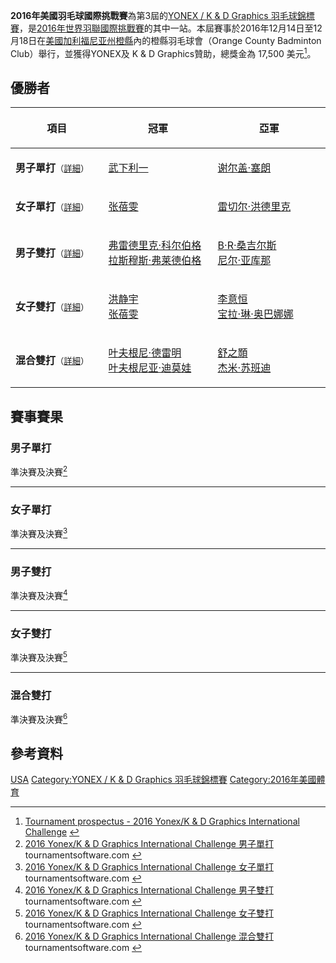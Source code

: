{{noteTA|G1=Badminton}}
{{infobox badminton event
|name           = 2016年美國羽毛球國際挑戰賽
|image          = 2016 Yonex K&D Graphics International Challenge.jpg
|size           = 200px
|caption        =
|dates          = 2016年12月14日－12月18日
|number_edition = 第3屆
|level          = 4A
|prize_money    = 17,500 美元
|location       = {{USA}}[[加利福尼亚州|加利福尼亚州]][[橙縣_(加利福尼亞州)|橙縣]]
|venue          = [[橙縣羽毛球會|橙縣羽毛球會]]
|previous       = 2015年美國羽毛球大獎賽
|next           = 2017年美國羽毛球國際系列賽
}}
'''2016年美國羽毛球國際挑戰賽'''為第3屆的[[YONEX_/_K_&_D_Graphics_羽毛球錦標賽|YONEX / K & D Graphics 羽毛球錦標賽]]，是[[2016年世界羽聯國際挑戰賽|2016年世界羽聯國際挑戰賽]]的其中一站。本屆賽事於2016年12月14日至12月18日在[[美國|美國]][[加利福尼亚州|加利福尼亚州]][[橙縣_(加利福尼亞州)|橙縣]]內的橙縣羽毛球會（Orange County Badminton Club）舉行，並獲得YONEX及 K & D Graphics贊助，總獎金為 17,500 美元<ref>[http://system.bwfbadminton.com/uploads/2016/10/10/2016%20YonexK%26D%20Graphics%20IntCh%20Prospectus%20v3.pdf Tournament prospectus - 2016 Yonex/K & D Graphics International Challenge] {{Wayback|url=http://system.bwfbadminton.com/uploads/2016/10/10/2016%20YonexK%26D%20Graphics%20IntCh%20Prospectus%20v3.pdf |date=20161220172744 }}{{en}}</ref>。

== 優勝者 ==
{| class=wikitable style="font-size:small"
!width="200"|項目
!width="250"|冠軍
!width="250"|亞軍
|-
|'''男子單打'''<small>（[[#男子單打|詳細]]）</small>
|{{flagicon|JPN}} [[武下利一|武下利一]]
|{{flagicon|RUS}} [[谢尔盖·塞朗|谢尔盖·塞朗]]
|-
|'''女子單打'''<small>（[[#女子單打|詳細]]）</small>
|{{flagicon|USA}} [[张蓓雯|张蓓雯]]
|{{flagicon|CAN}} [[雷切尔·洪德里克|雷切尔·洪德里克]]
|-
|'''男子雙打'''<small>（[[#男子雙打|詳細]]）</small>
|{{flagicon|DEN}} [[弗雷德里克·科尔伯格|弗雷德里克·科尔伯格]]<br/>{{flagicon|DEN}} [[拉斯穆斯·弗莱德伯格|拉斯穆斯·弗莱德伯格]]
|{{flagicon|CAN}} [[班加罗尔·拉詹纳·桑吉尔斯|B·R·桑吉尔斯]]<br/>{{flagicon|CAN}} [[尼尔·亚库那|尼尔·亚库那]]
|-
|'''女子雙打'''<small>（[[#女子雙打|詳細]]）</small>
|{{flagicon|USA}} [[洪静宇|洪静宇]]<br/>{{flagicon|USA}} [[张蓓雯|张蓓雯]]
|{{flagicon|USA}} [[李意恒|李意恒]]<br/>{{flagicon|USA}} [[宝拉·琳·奥巴娜娜|宝拉·琳·奥巴娜娜]]
|-
|'''混合雙打'''<small>（[[#混合雙打|詳細]]）</small>
|{{flagicon|RUS}} [[叶夫根尼·德雷明|叶夫根尼·德雷明]]<br/>{{flagicon|RUS}} [[叶夫根尼亚·迪莫娃|叶夫根尼亚·迪莫娃]]
|{{flagicon|USA}} [[舒之顥|舒之顥]]<br/>{{flagicon|USA}} [[杰米·苏班迪|杰米·苏班迪]]
|}

== 賽事賽果 ==
=== 男子單打 ===
;準決賽及決賽<ref name="MS">[http://bwf.tournamentsoftware.com/sport/draw.aspx?id=FD628BE3-7391-4B2D-8F7E-EB946578D388&draw=1 2016 Yonex/K & D Graphics International Challenge 男子單打] tournamentsoftware.com {{en}}</ref>
{{4TeamBracket-Tennis3-v2
| team-width=200
| RD1-seed1=1
| RD1-team1={{flagicon|JPN}} [[西本拳太|西本拳太]]
| RD1-score1-1='''21
| RD1-score1-2=21
| RD1-score1-3=15
| RD1-seed2=5/8
| RD1-team2='''{{flagicon|RUS}} [[谢尔盖·塞朗|谢尔盖·塞朗]]
| RD1-score2-1=17
| RD1-score2-2='''23
| RD1-score2-3='''21

| RD1-seed3=3/4
| RD1-team3='''{{flagicon|JPN}} [[武下利一|武下利一]]
| RD1-score3-1='''23
| RD1-score3-2='''21
| RD1-score3-3=
| RD1-seed4=2
| RD1-team4={{flagicon|EST}} [[劳尔·穆斯特|劳尔·穆斯特]]
| RD1-score4-1=21
| RD1-score4-2=16
| RD1-score4-3=

| RD2-seed1=5/8
| RD2-team1={{nowrap|{{flagicon|RUS}} [[谢尔盖·塞朗|谢尔盖·塞朗]]}}
| RD2-score1-1=13
| RD2-score1-2=18
| RD2-score1-3=
| RD2-seed2=3/4
| RD2-team2='''{{flagicon|JPN}} [[武下利一|武下利一]]
| RD2-score2-1='''21
| RD2-score2-2='''21
| RD2-score2-3=
}}
----

=== 女子單打 ===
;準決賽及決賽<ref name="WS">[http://bwf.tournamentsoftware.com/sport/draw.aspx?id=FD628BE3-7391-4B2D-8F7E-EB946578D388&draw=2 2016 Yonex/K & D Graphics International Challenge 女子單打] tournamentsoftware.com {{en}}</ref>
{{4TeamBracket-Tennis3-v2
| team-width=200
| RD1-seed1=1
| RD1-team1='''{{flagicon|USA}} [[张蓓雯|张蓓雯]]
| RD1-score1-1='''21
| RD1-score1-2='''21
| RD1-score1-3=
| RD1-seed2=
| RD1-team2={{flagicon|USA}} [[杰米·苏班迪|杰米·苏班迪]]
| RD1-score2-1=8
| RD1-score2-2=7
| RD1-score2-3=

| RD1-seed3=
| RD1-team3={{flagicon|USA}} [[Monika_Szoke|Monika Szoke]]
| RD1-score3-1=17
| RD1-score3-2=10
| RD1-score3-3=
| RD1-seed4=2
| RD1-team4='''{{flagicon|CAN}} [[雷切尔·洪德里克|雷切尔·洪德里克]]
| RD1-score4-1='''21
| RD1-score4-2='''21
| RD1-score4-3=

| RD2-seed1=1
| RD2-team1='''{{flagicon|USA}} [[张蓓雯|张蓓雯]]
| RD2-score1-1='''21
| RD2-score1-2='''21
| RD2-score1-3=
| RD2-seed2=2
| RD2-team2={{nowrap|{{flagicon|CAN}} [[雷切尔·洪德里克|雷切尔·洪德里克]]}}
| RD2-score2-1=13
| RD2-score2-2=12
| RD2-score2-3=
}}
----

=== 男子雙打 ===
;準決賽及決賽<ref name="MD">[http://bwf.tournamentsoftware.com/sport/draw.aspx?id=FD628BE3-7391-4B2D-8F7E-EB946578D388&draw=3 2016 Yonex/K & D Graphics International Challenge 男子雙打] {{Wayback|url=http://bwf.tournamentsoftware.com/sport/draw.aspx?id=FD628BE3-7391-4B2D-8F7E-EB946578D388&draw=3 |date=20191215132206 }} tournamentsoftware.com {{en}}</ref>
{{4TeamBracket-Tennis3-v2
| team-width=200
| RD1-seed1=
| RD1-team1={{flagicon|TPE}} [[林家豪|林家豪]]<br/> {{flagicon|TPE}} [[林家翾|林家翾]]
| RD1-score1-1=10
| RD1-score1-2=22
| RD1-score1-3=
| RD1-seed2=
| RD1-team2='''{{flagicon|CAN}} [[班加罗尔·拉詹纳·桑吉尔斯|B·R·桑吉尔斯]]<br/> {{flagicon|CAN}} [[尼尔·亚库那|尼尔·亚库那]]
| RD1-score2-1='''21
| RD1-score2-2='''24
| RD1-score2-3=

| RD1-seed3=3/4
| RD1-team3={{flagicon|CAN}} [[廖顯邦|廖顯邦]]<br/> {{flagicon|CAN}} [[吳駿義|吳駿義]]
| RD1-score3-1=14
| RD1-score3-2=18
| RD1-score3-3=
| RD1-seed4=2
| RD1-team4='''{{flagicon|DEN}} [[弗雷德里克·科尔伯格|弗雷德里克·科尔伯格]]<br/> {{flagicon|DEN}} [[拉斯穆斯·弗莱德伯格|拉斯穆斯·弗莱德伯格]]
| RD1-score4-1='''21
| RD1-score4-2='''21
| RD1-score4-3=

| RD2-seed1=
| RD2-team1={{flagicon|CAN}} [[班加罗尔·拉詹纳·桑吉尔斯|B·R·桑吉尔斯]]<br/> {{flagicon|CAN}} [[尼尔·亚库那|尼尔·亚库那]]
| RD2-score1-1=8
| RD2-score1-2='''21
| RD2-score1-3=6
| RD2-seed2=2
| RD2-team2='''{{nowrap|{{flagicon|DEN}} [[弗雷德里克·科尔伯格|弗雷德里克·科尔伯格]]<br/> {{flagicon|DEN}} [[拉斯穆斯·弗莱德伯格|拉斯穆斯·弗莱德伯格]]}}
| RD2-score2-1='''21
| RD2-score2-2=18
| RD2-score2-3='''21
}}
----

=== 女子雙打 ===
;準決賽及決賽<ref name="WD">[http://bwf.tournamentsoftware.com/sport/draw.aspx?id=FD628BE3-7391-4B2D-8F7E-EB946578D388&draw=4 2016 Yonex/K & D Graphics International Challenge 女子雙打] tournamentsoftware.com {{en}}</ref>
{{4TeamBracket-Tennis3-v2
| team-width=200
| RD1-seed1=1
| RD1-team1='''{{flagicon|USA}} [[李意恒|李意恒]]<br/> {{flagicon|USA}} [[宝拉·琳·奥巴娜娜|宝拉·琳·奥巴娜娜]]
| RD1-score1-1='''21
| RD1-score1-2='''21
| RD1-score1-3=
| RD1-seed2=
| RD1-team2={{flagicon|MEX}} [[Yaqueline_Duarte|Yaqueline Duarte]]<br/> {{flagicon|MEX}} [[Yesenia_Duarte|Yesenia Duarte]]
| RD1-score2-1=3
| RD1-score2-2=6
| RD1-score2-3=

| RD1-seed3=
| RD1-team3='''{{flagicon|USA}} [[洪静宇|洪静宇]]<br/> {{flagicon|USA}} [[张蓓雯|张蓓雯]]
| RD1-score3-1='''21
| RD1-score3-2='''21
| RD1-score3-3=
| RD1-seed4=2
| RD1-team4={{flagicon|CAN}} [[唐祎敏|唐祎敏]]<br/> {{flagicon|CAN}} [[吳宛菱|吳宛菱]]
| RD1-score4-1=13
| RD1-score4-2=12
| RD1-score4-3=

| RD2-seed1=1
| RD2-team1={{nowrap|{{flagicon|USA}} [[李意恒|李意恒]]<br/> {{flagicon|USA}} [[宝拉·琳·奥巴娜娜|宝拉·琳·奥巴娜娜]]}}
| RD2-score1-1=17
| RD2-score1-2=20
| RD2-score1-3=
| RD2-seed2=
| RD2-team2='''{{flagicon|USA}} [[洪静宇|洪静宇]]<br/> {{flagicon|USA}} [[张蓓雯|张蓓雯]]
| RD2-score2-1='''21
| RD2-score2-2='''22
| RD2-score2-3=
}}
----

=== 混合雙打 ===
;準決賽及決賽<ref name="XD">[http://bwf.tournamentsoftware.com/sport/draw.aspx?id=FD628BE3-7391-4B2D-8F7E-EB946578D388&draw=5 2016 Yonex/K & D Graphics International Challenge 混合雙打] {{Wayback|url=http://bwf.tournamentsoftware.com/sport/draw.aspx?id=FD628BE3-7391-4B2D-8F7E-EB946578D388&draw=5 |date=20191214134602 }} tournamentsoftware.com {{en}}</ref>
{{4TeamBracket-Tennis3-v2
| team-width=200
| RD1-seed1=1
| RD1-team1='''{{flagicon|RUS}} [[叶夫根尼·德雷明|叶夫根尼·德雷明]]<br/> {{flagicon|RUS}} [[叶夫根尼亚·迪莫娃|叶夫根尼亚·迪莫娃]]
| RD1-score1-1=14
| RD1-score1-2='''21
| RD1-score1-3='''21
| RD1-seed2=3/4
| RD1-team2={{flagicon|CAN}} [[吳駿義|吳駿義]]<br/> {{flagicon|CAN}} [[雷切尔·洪德里克|雷切尔·洪德里克]]
| RD1-score2-1='''21
| RD1-score2-2=14
| RD1-score2-3=14

| RD1-seed3=
| RD1-team3='''{{flagicon|USA}} [[舒之顥|舒之顥]]<br/> {{flagicon|USA}} [[杰米·苏班迪|杰米·苏班迪]]
| RD1-score3-1='''21
| RD1-score3-2=15
| RD1-score3-3='''21
| RD1-seed4=
| RD1-team4={{flagicon|USA}} [[鮑勃·馬萊通|鮑勃·馬萊通]]<br/> {{flagicon|USA}} [[洪静宇|洪静宇]]
| RD1-score4-1=14
| RD1-score4-2='''21
| RD1-score4-3=14

| RD2-seed1=1
| RD2-team1='''{{nowrap|{{flagicon|RUS}} [[叶夫根尼·德雷明|叶夫根尼·德雷明]]<br/> {{flagicon|RUS}} [[叶夫根尼亚·迪莫娃|叶夫根尼亚·迪莫娃]]}}
| RD2-score1-1='''21
| RD2-score1-2='''22
| RD2-score1-3=
| RD2-seed2=
| RD2-team2={{flagicon|USA}} [[舒之顥|舒之顥]]<br/> {{flagicon|USA}} [[杰米·苏班迪|杰米·苏班迪]]
| RD2-score2-1=6
| RD2-score2-2=20
| RD2-score2-3=
}}

== 參考資料 ==
{{Reflist}}

[[Category:2016年世界羽聯國際挑戰賽|USA]]
[[Category:YONEX_/_K_&_D_Graphics_羽毛球錦標賽|Category:YONEX / K & D Graphics 羽毛球錦標賽]]
[[Category:2016年美國體育|Category:2016年美國體育]]